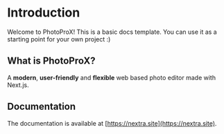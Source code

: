 # Introduction

Welcome to PhotoProX! This is a basic docs template. You can use it as a starting point for your own project :)

## What is PhotoProX?

A **modern**, **user-friendly** and **flexible** web based photo editor made with Next.js.

## Documentation

The documentation is available at [https://nextra.site](https://nextra.site).
